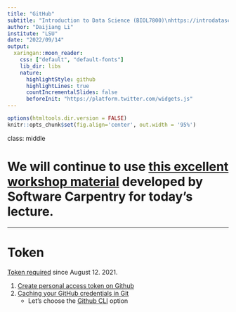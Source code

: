 ```yaml
---
title: "GitHub"
subtitle: "Introduction to Data Science (BIOL7800)\nhttps://introdatasci.dlilab.com/"
author: "Daijiang Li"
institute: "LSU"
date: "2022/09/14"
output:
  xaringan::moon_reader:
    css: ["default", "default-fonts"]
    lib_dir: libs
    nature:
      highlightStyle: github
      highlightLines: true
      countIncrementalSlides: false
      beforeInit: "https://platform.twitter.com/widgets.js"
---
```


```r
options(htmltools.dir.version = FALSE)
knitr::opts_chunk$set(fig.align='center', out.width = '95%')
```

class: middle

# We will continue to use [this excellent workshop material](https://carpentries-incubator.github.io/git-novice-branch-pr/) developed by Software Carpentry for today's lecture.

---

# Token

[Token required](https://github.blog/2020-12-15-token-authentication-requirements-for-git-operations/) since August 12. 2021.

1. [Create personal access token on Github](https://docs.github.com/en/github/authenticating-to-github/keeping-your-account-and-data-secure/creating-a-personal-access-token)
2. [Caching your GitHub credentials in Git](https://docs.github.com/en/get-started/getting-started-with-git/caching-your-github-credentials-in-git)
    + Let's choose the [Github CLI](https://github.com/cli/cli#installation) option
  
